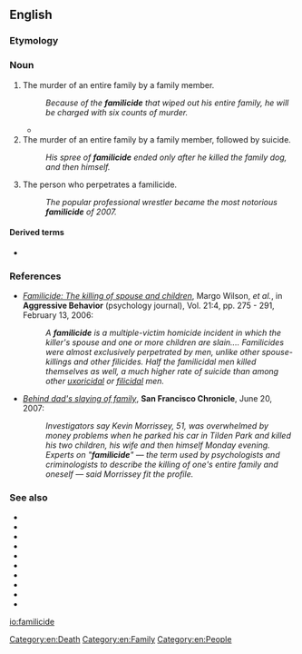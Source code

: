 ==English==
{{wikipedia|Familicide}}

===Etymology===
{{suffix|family|cide|lang=en}}

===Noun===
{{en-noun}}

# The murder of an entire family by a family member.
#: ''Because of the '''familicide''' that wiped out his entire family, he will be charged with six counts of murder.''
#* {{quote-book|author=Albert Lee Strickland|chapter=Familicide|editor=Michael John Brennan|title=The A–Z of Death and Dying: Social, Medical, and Cultural Aspects|location=Santa Barbara, Calif.|publisher={{w|Greenwood Publishing Group}}|year=2014|page=204|isbn=978-1-4408-0344-4|passage='''Familicide''' is the murder of family members by another family member. In other words, '''familicide''' is a multiple-victim homicide in which the killer's spouse or partner and one or more children are killed. Although '''familicide''' is relatively rare, it is nevertheless the most common form of mass killing.}}
# The murder of an entire family by a family member, followed by suicide.
#: ''His spree of '''familicide''' ended only after he killed the family dog, and then himself.''
# The person who perpetrates a familicide.
#: ''The popular professional wrestler became the most notorious '''familicide''' of 2007.''

====Derived terms====
* {{l|en|familicidal}}

===References===
* [http://www3.interscience.wiley.com/cgi-bin/abstract/112417676/ABSTRACT?CRETRY=1&SRETRY=0 ''Familicide: The killing of spouse and children''], Margo Wilson, ''et al.'', in '''Aggressive Behavior''' (psychology journal), Vol. 21:4, pp. 275 - 291, February 13, 2006:
*: ''A '''familicide''' is a multiple-victim homicide incident in which the killer's spouse and one or more children are slain.... Familicides were almost exclusively perpetrated by men, unlike other spouse-killings and other filicides. Half the familicidal men killed themselves as well, a much higher rate of suicide than among other [[uxoricidal]] or [[filicidal]] men.''
* [http://www.sfgate.com/cgi-bin/article.cgi?file=/c/a/2007/06/20/MNGSLQIDEL1.DTL ''Behind dad's slaying of family''], '''San Francisco Chronicle''', June 20, 2007:
*: ''Investigators say Kevin Morrissey, 51, was overwhelmed by money problems when he parked his car in Tilden Park and killed his two children, his wife and then himself Monday evening. Experts on "'''familicide'''" — the term used by psychologists and criminologists to describe the killing of one's entire family and oneself — said Morrissey fit the profile.''

===See also===
* {{l|en|altruistic filicide}}
* {{l|en|fratricide}}
* {{l|en|homicide}}
* {{l|en|infanticide}}
* {{l|en|killer dad}}
* {{l|en|killer mom}}
* {{l|en|parricide}}
* {{l|en|sororicide}}
* {{l|en|suicide}}
* {{l|en|uxoricide}}

[[Category:en:Death]]
[[Category:en:Family]]
[[Category:en:People]]


[[io:familicide]]